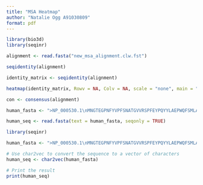 ```yaml
---
title: "MSA Heatmap"
author: "Natalie Ogg A91030809"
format: pdf
---
```


```r
library(bio3d)
library(seqinr)
```

```r
alignment <- read.fasta("new_msa_alignment.clw.fst")

```

```r
seqidentity(alignment)

identity_matrix <- seqidentity(alignment)
```

```r
heatmap(identity_matrix, Rowv = NA, Colv = NA, scale = "none", main = "Sequence Identity Heatmap", cexRow = 0.8, cexCol = 0.8)
```
```r
con <- consensus(alignment)
```

```r
human_fasta <- ">NP_000530.1\nMNGTEGPNFYVPFSNATGVVRSPFEYPQYYLAEPWQFSMLAAYMFLLIVLGFPINFLTLYVTVQHKKLRTPLNYILLNLAVADLFMVLGGFTSTLYTSLHGYFVFGPTGCNLEGFFATLGGEIALWSLVVLAIERYVVVCKPMSNFRFGENHAIMGVAFTWVMALACAAPPLAGWSRYIPEGLQCSCGIDYYTLKPEVNNESFVIYMFVVHFTIPMIIIFFCYGQLVFTVKEAAAQQQESATTQKAEKEVTRMVIIMVIAFLICWVPYASVAFYIFTHQGSNFGPIFMTIPAFFAKSAAIYNPVIYIMMNKQFRNCMLTTICCGKNPLGDDEASATVSKTETSQVAPA"

human_seq <- read.fasta(text = human_fasta, seqonly = TRUE)
```

```r
library(seqinr)

human_fasta <- ">NP_000530.1\nMNGTEGPNFYVPFSNATGVVRSPFEYPQYYLAEPWQFSMLAAYMFLLIVLGFPINFLTLYVTVQHKKLRTPLNYILLNLAVADLFMVLGGFTSTLYTSLHGYFVFGPTGCNLEGFFATLGGEIALWSLVVLAIERYVVVCKPMSNFRFGENHAIMGVAFTWVMALACAAPPLAGWSRYIPEGLQCSCGIDYYTLKPEVNNESFVIYMFVVHFTIPMIIIFFCYGQLVFTVKEAAAQQQESATTQKAEKEVTRMVIIMVIAFLICWVPYASVAFYIFTHQGSNFGPIFMTIPAFFAKSAAIYNPVIYIMMNKQFRNCMLTTICCGKNPLGDDEASATVSKTETSQVAPA"

# Use char2vec to convert the sequence to a vector of characters
human_seq <- char2vec(human_fasta)

# Print the result
print(human_seq)

```


